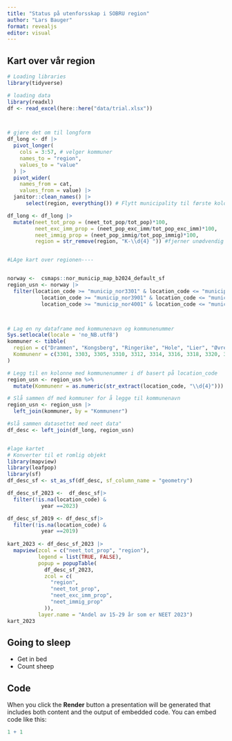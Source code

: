 ```yaml
---
title: "Status på utenforsskap i SOBRU region"
author: "Lars Bauger"
format: revealjs
editor: visual
---
```


## Kart over vår region

```r
# Loading libraries
library(tidyverse)

# loading data
library(readxl)
df <- read_excel(here::here("data/trial.xlsx"))



# gjøre det om til longform
df_long <- df |> 
  pivot_longer(
    cols = 3:57, # velger kommuner
    names_to = "region",
    values_to = "value"
  ) |> 
  pivot_wider(
    names_from = cat,
    values_from = value) |> 
  janitor::clean_names() |> 
      select(region, everything()) # Flytt municipality til første kolonne

df_long <- df_long |> 
  mutate(neet_tot_prop = (neet_tot_pop/tot_pop)*100,
         neet_exc_imm_prop = (neet_pop_exc_imm/tot_pop_exc_imm)*100,
         neet_immig_prop = (neet_pop_immig/tot_pop_immig)*100,
         region = str_remove(region, "K-\\d{4} ")) #fjerner unødvendig tekst


#LAge kart over regionen----


norway <-  csmaps::nor_municip_map_b2024_default_sf
region_usn <- norway |> 
  filter(location_code >= "municip_nor3301" & location_code <= "municip_nor3338"|
           location_code >= "municip_nor3901" & location_code <= "municip_nor3911"|
           location_code >= "municip_nor4001" & location_code <= "municip_nor4036")



# Lag en ny dataframe med kommunenavn og kommunenummer
Sys.setlocale(locale = 'no_NB.utf8')
kommuner <- tibble(
  region = c("Drammen", "Kongsberg", "Ringerike", "Hole", "Lier", "Øvre Eiker", "Modum", "Krødsherad", "Flå", "Nesbyen", "Gol", "Hemsedal", "Ål", "Hol", "Sigdal", "Flesberg", "Rollag", "Nore og Uvdal", "Horten", "Holmestrand", "Tønsberg", "Sandefjord", "Larvik", "Færder", "Porsgrunn", "Skien", "Notodden", "Siljan", "Bamble", "Kragerø", "Drangedal", "Nome", "Midt-Telemark", "Seljord", "Hjartdal", "Tinn", "Kviteseid", "Nissedal", "Fyresdal", "Tokke", "Vinje"),
  Kommunenr = c(3301, 3303, 3305, 3310, 3312, 3314, 3316, 3318, 3320, 3322, 3324, 3326, 3328, 3330, 3332, 3334, 3336, 3338, 3901, 3903, 3905, 3907, 3909, 3911, 4001, 4003, 4005, 4010, 4012, 4014, 4016, 4018, 4020, 4022, 4024, 4026, 4028, 4030, 4032, 4034, 4036)
)

# Legg til en kolonne med kommunenummer i df basert på location_code
region_usn <- region_usn %>%
  mutate(Kommunenr = as.numeric(str_extract(location_code, "\\d{4}")))

# Slå sammen df med kommuner for å legge til kommunenavn
region_usn <- region_usn |> 
  left_join(kommuner, by = "Kommunenr")

#slå sammen datasettet med neet data"
df_desc <- left_join(df_long, region_usn)


#lage kartet
# Konverter til et romlig objekt
library(mapview)
library(leafpop)
library(sf)
df_desc_sf <- st_as_sf(df_desc, sf_column_name = "geometry")

df_desc_sf_2023 <-  df_desc_sf|> 
  filter(!is.na(location_code) &
           year ==2023) 

df_desc_sf_2019 <- df_desc_sf|> 
  filter(!is.na(location_code) &
           year ==2019)
  
kart_2023 <- df_desc_sf_2023 |> 
  mapview(zcol = c("neet_tot_prop", "region"),
          legend = list(TRUE, FALSE),
          popup = popupTable(
            df_desc_sf_2023,
            zcol = c(
              "region",
              "neet_tot_prop",
              "neet_exc_imm_prop",
              "neet_immig_prop"
            )),
          layer.name = "Andel av 15-29 år som er NEET 2023")
kart_2023
```

## Going to sleep

-   Get in bed
-   Count sheep

## Code

When you click the **Render** button a presentation will be generated that includes both content and the output of embedded code. You can embed code like this:

```r
1 + 1
```
